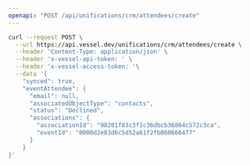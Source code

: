 ```yaml
---
openapi: "POST /api/unifications/crm/attendees/create"
---
```


<RequestExample>

```bash Request
curl --request POST \
  --url https://api.vessel.dev/unifications/crm/attendees/create \
  --header 'Content-Type: application/json' \
  --header 'x-vessel-api-token: ' \
  --header 'x-vessel-access-token: '\
  --data '{
    "synced": true,
    "eventAttendee": {
      "email": null,
      "associatedObjectType": "contacts",
      "status": "Declined",
      "associations": {
        "associationId": "98201f83c3f1c36dbcb36804c572c3ca",
        "eventId": "0000d2e83d6c5d52a61f2fb860666477"
      }
    }
}'
```

</RequestExample>
